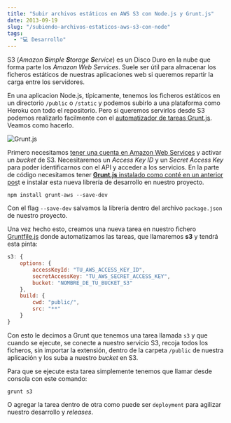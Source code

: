 ```yaml
---
title: "Subir archivos estáticos en AWS S3 con Node.js y Grunt.js"
date: 2013-09-19
slug: "/subiendo-archivos-estaticos-aws-s3-con-node"
tags:
  - "💻 Desarrollo"
---
```


S3 (*Amazon **S**imple **S**torage **S**ervice*) es un Disco Duro en la nube que forma parte los *Amazon Web Services*. Suele ser útil para almacenar los ficheros estáticos de nuestras aplicaciones web si queremos repartir la carga entre los servidores.

En una aplicacion Node.js, típicamente, tenemos los ficheros estáticos en un directorio `/public` o `/static` y podemos subirlo a una plataforma como Heroku con todo el repositorio. Pero si queremos servirlos desde S3 podemos realizarlo facilmente con el [automatizador de tareas Grunt.js](/automatizar-tareas-en-javascript-con-grunt-js/ "Automatizar tareas con Grunt.js"). Veamos como hacerlo.

![Grunt.js](./grunt-logo_g3kshp.png)

Primero necesitamos [tener una cuenta en Amazon Web Services](/como-crear-un-servidor-web-con-amazon-web-services/) y activar un *bucket* de S3. Necesitaremos un *Access Key ID* y un *Secret Access Key* para poder identificarnos con el API y acceder a los servicios. En la parte de código necesitamos tener [**Grunt.js** instalado como conté en un anterior pos](/automatizar-tareas-en-javascript-con-grunt-js/)t e instalar esta nueva librería de desarrollo en nuestro proyecto.

```
npm install grunt-aws --save-dev
```

Con el flag `--save-dev` salvamos la librería dentro del archivo `package.json` de nuestro proyecto.

Una vez hecho esto, creamos una nueva tarea en nuestro fichero [Gruntfile.js](/automatizar-tareas-en-javascript-con-grunt-js/) donde automatizamos las tareas, que llamaremos **s3** y tendrá esta pinta:

```javascript
s3: {
    options: {
        accessKeyId: "TU_AWS_ACCESS_KEY_ID",
        secretAccessKey: "TU_AWS_SECRET_ACCESS_KEY",
        bucket: "NOMBRE_DE_TU_BUCKET_S3"
    },
    build: {
        cwd: "public/",
        src: "**"
    }
}
```

Con esto le decimos a Grunt que tenemos una tarea llamada `s3` y que cuando se ejecute, se conecte a nuestro servicio S3, recoja todos los ficheros, sin importar la extensión, dentro de la carpeta 	`/public` de nuestra aplicación y los suba a nuestro *bucket* en S3.

Para que se ejecute esta tarea simplemente tenemos que llamar desde consola con este comando:

```
grunt s3
```

O agregar la tarea dentro de otra como puede ser `deployment` para agilizar nuestro desarrollo y *releases*.
